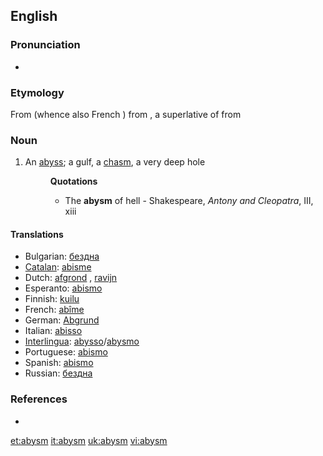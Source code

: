 ==English==

===Pronunciation===
*{{IPA|/ə'bızəm/}}

===Etymology===
From {{etyl|fro|en}} {{term|abisme|lang=fro}} (whence also French {{term|abîme|lang=fr}}) from {{LL.}} {{term|abyssimus|lang=la}}, a superlative of {{term|abyssus|lang=la}} from {{etyl|grc|en}} {{term|ἄβυσσος|tr=abussos|lang=grc|sc=polytonic}}

===Noun===
{{en-noun}}

# An [[abyss]]; a gulf, a [[chasm]], a very deep hole
#:'''Quotations'''
#:*The '''abysm''' of hell - Shakespeare, ''Antony and Cleopatra'', III, xiii

====Translations====
* Bulgarian: [[бездна]]
*[[Catalan]]: [[abisme]] {{m}}
*Dutch: [[afgrond]] {{m}}, [[ravijn]] {{n}}
*Esperanto: [[abismo]]
*Finnish: [[kuilu]]
*French: [[abîme]] {{m}}
*German: [[Abgrund]] {{m}}
*Italian: [[abisso]] {{m}}
*[[Interlingua]]: [[abysso]]/[[abysmo]]
*Portuguese: [[abismo]] {{m}}
*Spanish: [[abismo]] {{m}}
*Russian: [[бездна]] {{m}}

===References===
*{{R:1913}}

[[et:abysm]]
[[it:abysm]]
[[uk:abysm]]
[[vi:abysm]]